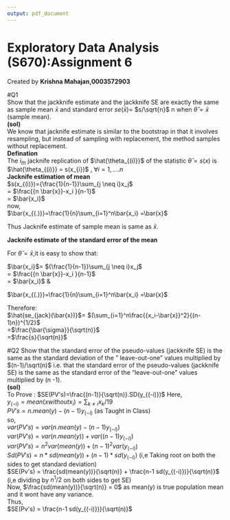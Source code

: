 ```yaml
---
output: pdf_document
---
```

Exploratory Data Analysis (S670):Assignment 6
======================================
Created by **Krishna Mahajan,0003572903**


#Q1  
Show that the jackknife estimate and the jackknife SE are exactly the same as sample mean $\bar{x}$ and standard error $se(\bar{x})$= $s/\sqrt{n}$
n when $\hat{\theta} = \bar{x}$ (sample mean).  
**(sol)**  
We know that jacknife estimate is  similar to the bootstrap in that it involves resampling, but instead of sampling with replacement, the method samples without replacement.  
**Defination**  
The $i_{th}$ jacknife replication of $\hat{\theta_{(i)}}$ of the statistic $\hat{\theta}=s(x)$ is 
$\hat{\theta_{(i)}} = s(x_{i})$ , $\forall i=1,....n$  
**__Jacknife estimation of mean__**  
$s(x_{(i)})={\frac{1}{n-1}}\sum_{j \neq i}x_j$  
 = $\frac{{n \bar{x}}-x_i }{n-1}$    
 = $\bar{x_i}$  
now,  
$\bar{x_{(.)}}=\frac{1}{n}\sum_{i=1}^n\bar{x_i} =\bar{x}$  

Thus Jacknife estimate of sample mean is same as $\bar{x}$. 

**__Jacknife estimate of the standard error of the mean__**  

For $\hat{\theta}=\bar{x}$,it is easy to show that:

$\bar{x_i}$=  ${\frac{1}{n-1}}\sum_{j \neq i}x_j$  
 = $\frac{{n \bar{x}}-x_i }{n-1}$    
 = $\bar{x_i}$  &   
 
   
$\bar{x_{(.)}}=\frac{1}{n}\sum_{i=1}^n\bar{x_i} =\bar{x}$  

Therefore:  
 $\hat{se_{jack}(\bar{x})}$= $(\sum_{i=1}^n\frac{{x_i-\bar{x}}^2}{(n-1)n})^{1/2}$  
 =$\frac{\bar{\sigma}}{\sqrt(n)}$  
 =$\frac{s}{\sqrt(n)}$  
 
#Q2 
Show that the standard error of the pseudo-values (jackknife SE) is the same as the standard deviation of the " leave-out-one" values multiplied by $(n-1)/\sqrt(n)$  i.e. that
the standard error of the pseudo-values (jackknife SE) is the same as the standard error of the "leave-out-one" values multiplied by (n -1).   
**(sol)**  
To Prove : $SE(PV's)=\frac{(n-1)}{\sqrt(n)}.SD(y_{(-i)})$
Here,  
$y_{(-i)} = mean(x without x_i) = \sum_{k \neq i } x_{k}/19$  
$PV's = n.mean(y)-(n-1)y_{(-i)}$ (as Taught in Class)    
so,  
$var(PV's) = var(n.mean(y)-(n-1)y_{(-i)}$)  
$var(PV's) = var(n.mean(y)) +var((n-1)y_{(-i)}$)  
$var(PV's)= n^2 var(mean(y)) + (n-1)^2var(y_{(-i)}$)   
$Sd(PV's)  = n*sd(mean(y)) + (n-1)*sd(y_{(-i)}$)  (i,e Taking root on both the sides to get standard deviation)    
$SE(Pv's) = \frac{sd(mean(y))}{\sqrt(n)} + \frac{n-1 sd(y_{(-i)})}{\sqrt(n)}$  (i,e dividing by $n^1/2$ on both sides to get SE)  
Now,
$\frac{sd(mean(y))}{\sqrt(n)} = 0$  as mean(y) is true population mean and it wont have any variance.  
Thus,  
$SE(Pv's) = \frac{n-1 sd(y_{(-i)})}{\sqrt(n)}$  